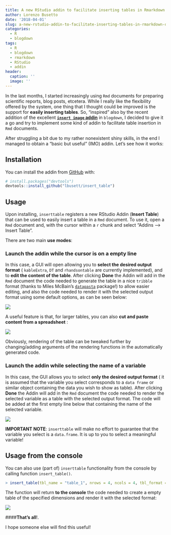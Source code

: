 ```yaml
---
title: A new RStudio addin to facilitate inserting tables in Rmarkdown documents
author: Lorenzo Busetto
date: '2018-04-01'
slug: a-new-rstudio-addin-to-facilitate-inserting-tables-in-rmarkdown-documents
categories:
  - R
  - blogdown
tags:
  - R
  - blogdown
  - rmarkdown
  - RStudio
  - addin
header:
  caption: ''
  image: ''
---
```


In the last months, I started increasingly using `Rmd` documents for preparing scientific reports, blog posts, etcetera. While I really like the flexibility offered by the system, one thing that I thought could be improved is the support for __easily inserting tables__. So, "inspired" also by the recent addition of the excellent [__`insert image` addin__](http://lcolladotor.github.io/2018/03/07/blogdown-insert-image-addin/#.WsEt2YhuaHs) in `blogdown`, I decided to give it a go and try to implement some kind of addin to facilitate table insertion in `Rmd` documents. 

After struggling a bit due to my rather nonexistent shiny skills, in the end I managed to obtain a "basic but useful" (IMO) addin. Let's see how it works:

## Installation

You can install the addin from [GitHub](https://github.com/lbusett/insert_table) with:

``` r
# install.packages("devtools")
devtools::install_github("lbusett/insert_table")
```

## Usage

Upon installing, `inserttable` registers a new RStudio Addin (__Insert Table__)
that can be used to easily insert a table in a `Rmd` document. To use it, open a `Rmd` document and, with the cursor within a `r` chunk and select  "Addins --> Insert Table". 

There are two main __use modes__:

### Launch the addin while the cursor is on a empty line

In this case, a GUI will open allowing you to __select the desired output format__ (
`kableExtra`, `DT` and `rhandsontable` are currently implemented), and to __edit the content of the table__. After clicking __Done__ the Addin will add in the `Rmd`
document the code needed to generate the table in a nice `tribble` format (thanks to Miles McBain's [`datapasta`](https://github.com/milesmcbain/datapasta) package!) to allow easier editing, and also the code needed to render it with the selected output format using some 
default options, as can be seen below: 


![](/img/inserttable/animation_1.gif)


A useful feature is that, for larger tables, you can also __cut and paste content from a spreadsheet__ : 

![](/img/inserttable/animation_2.gif)


Obviously, rendering of the table can be tweaked further by changing/adding arguments of the rendering functions in the automatically generated code.


### Launch the addin while selecting the name of a variable

In this case, the GUI allows you to select __only the desired output format__ (
it is assumed that the variable you select corresponds to a `data frame` or similar
object containing the data you wish to show as table). After clicking __Done__
the Addin will add in the `Rmd` document the code needed to render the selected variable as a table with the selected output format. The code will be added at the first empty line below that containing the name of the selected variable.


![](/img/inserttable/animation_3.gif)


__IMPORTANT NOTE__: `inserttable` will make no effort to guarantee that the 
variable you select is a `data.frame`. It is up to you to select a meaningful
variable!

## Usage from the console

You can also use (part of) `inserttable` functionality from the console by calling
function `insert_table()`. 

```r

> insert_table(tbl_name = "table_1", nrows = 4, ncols = 4, tbl_format = "DT")

```

The function will return __to the console__ the code needed to create a empty 
table of the specified dimensions and render it with the selected format:

![](/img/inserttable/animation_4.gif)


####__That's all__!. 

I hope someone else will find this useful! 
